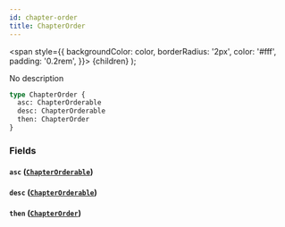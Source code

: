 ```yaml
---
id: chapter-order
title: ChapterOrder
---
```


<span
style={{
      backgroundColor: color,
      borderRadius: '2px',
      color: '#fff',
      padding: '0.2rem',
    }}>
{children}
</span>
);

No description

```graphql
type ChapterOrder {
  asc: ChapterOrderable
  desc: ChapterOrderable
  then: ChapterOrder
}
```

### Fields

#### `asc` ([`ChapterOrderable`](/docs/schema/enums/chapter-orderable))

#### `desc` ([`ChapterOrderable`](/docs/schema/enums/chapter-orderable))

#### `then` ([`ChapterOrder`](/docs/schema/inputs/chapter-order))
